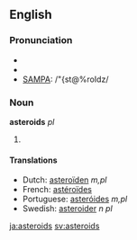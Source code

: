 {{see|Asteroids}}
==English==

===Pronunciation===
* {{enPR|ăs'tə-roidz"}}
* {{IPA|/ˈæstəˌroɪdz/}}
* [[w:SAMPA|SAMPA]]: /"{st@%roIdz/

===Noun===
'''asteroids''' ''pl''

# {{plural of| [[asteroid]]}}

====Translations====
* Dutch: [[asteroïden]] ''m,pl''
* French: [[astéroïdes]] {{p}}
* Portuguese: [[asteróides]] ''m,pl''
* Swedish: [[asteroider]] ''n pl''

[[ja:asteroids]]
[[sv:asteroids]]